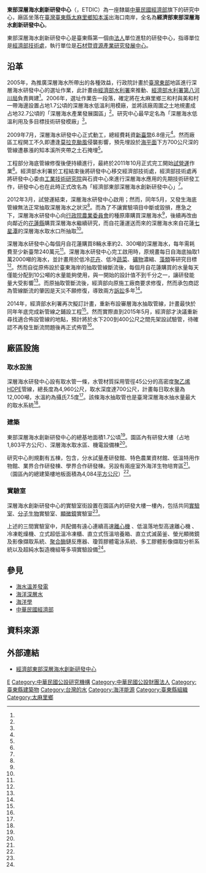 {{中華民國政府部門基礎資訊
|部門名稱       = 經濟部東部深層海水創新研發中心
|外文名稱       = Eastern Taiwan Deep Sea Water Innotavion & Researsh Center<br>
|外文語言       = 英語
|部門標誌       = Eastern_Taiwan_Deep_Sea_Water_Innotavion_&_Researsh_Conter_Logo.jpg 
|部門標誌名稱   = 經濟部東部深層海水創新研發中心標誌
|代表圖像       = Eastern Taiwan Deep Sea Water Innotavion & Researsh Conter.jpg
|代表圖像名稱   = 經濟部東部深層海水創新研發中心大門
|首長職銜       =
|首長姓名       = 
|副首長職銜     = 
|副首長姓名     = 
|副首長姓名二   = 
|秘書長職銜     = 
|秘書長姓名     = 
|任命者姓名     =
|官員任期       = 
|機關類型       = 
|所屬部門       = [[中華民國經濟部|經濟部]]
|員額           = 
|年度預算額     = 
|授權法源       = 
|成立日期       = 2009年7月
|前身機關       = 
|解散日期       = 
|後繼機關       = 
|內部單位       = 
|附屬機關       = 
|任務編組       = 
|地址           = [[臺東縣|臺東縣]][[太麻里鄉|太麻里鄉]]美和村28之3號
|電話           = +886 89 512-528
|網站           = http://www.etdic.org.tw/
|備註           = 
}}
'''東部深層海水創新研發中心'''（{{lang-en|Eastern Taiwan Deep Sea Water Innotavion & Researsh Center}}，ETDIC）為一座隸屬[[中華民國經濟部|中華民國經濟部]]旗下的研究中心，廠區坐落在[[臺灣|臺灣]][[臺東縣|臺東縣]][[太麻里鄉|太麻里鄉]][[知本溪|知本溪]]出海口南岸，全名為'''經濟部東部深層海水創新研發中心'''。

東部深層海水創新研發中心是臺東縣第一個由[[法人|法人]]單位進駐的研發中心，指導單位是[[經濟部技術處|經濟部技術處]]，執行單位是[[石材暨資源產業研究發展中心|石材暨資源產業研究發展中心]]。

== 沿革 ==
2005年，為推廣深層海水所帶出的各種效益，行政院計畫於[[臺灣東部|臺灣東部]]地區進行深層海水研發中心的選址作業，此計畫由[[經濟部水利署|經濟部水利署]]來推動、[[經濟部水利署第八河川局|經濟部水利署第八河川局]]負責興建<ref name="中心介紹"/>。2006年，選址作業告一段落，確定將在太麻里鄉三和村與美和村一帶海邊設置占地1.7公頃的深層海水低溫利用模廠，並將該廠周圍之土地規畫成占地32.7公頃的「深層海水產業發展園區」<ref name="中心介紹"/>。研究中心最早定名為「深層海水低溫利用及多目標技術研發模廠」<ref name="工業研究院"/>。

2009年7月，深層海水研發中心正式動工，總經費耗資[[新臺幣|新臺幣]]6.8億元<ref name="聯合報"/>。然而廠區工程開工不久即遭逢[[莫拉克颱風|莫拉克颱風]]侵襲影響，預先埋設於[[海平面|海平面]]下方700公尺深的管線遭暴漲的知本溪所夾帶之土石掩埋<ref name="聯合報"/>。

工程部分海底管線修復後便持續進行，最終於2011年10月正式完工開始[[試營運|試營運]]作業<ref name="聯合報"/>。經濟部水利署於工程結束後將研發中心移交經濟部技術處，經濟部技術處再將研發中心委由[[工業技術研究院|工業技術研究院]]與石資中心來進行深層海水應用的先期技術研發工作，研發中心也在此時正式改名為「經濟部東部深層海水創新研發中心」<ref name="中心介紹"/>。

2012年3月，試營運結束，深層海水研發中心啟用；然而，同年5月，又發生海底管線無法正常抽取深層海水之狀況<ref name="聯合報"/>。而為了不讓實驗項目中斷或毀損，應急之下，深層海水研發中心向[[行政院農業委員會|行政院農業委員會]]的種原庫購買深層海水<ref name="聯合報"/>，後續再改由向鄰近的[[花蓮縣|花蓮縣]]購買深層海水繼續研究，而自花蓮運送而來的深層海水來自花蓮[[七星潭|七星潭]]的深層海水取水口所抽取<ref name="聯合報"/>。

深層海水研發中心每個月自花蓮購買8輛水車約2、300噸的深層海水，每年需耗費至少新臺幣240萬元<ref name="聯合報"/>。深層海水研發中心完工啟用時，原規畫每日自海底抽取1萬2000噸的海水，並計畫用於低冷[[花卉|花卉]]、低冷[[蔬菜|蔬菜]]、[[礦物|礦物]]濃縮、[[藻類|藻類]]等研究目標<ref name="聯合報"/>。然而自從原佈設於臺東海岸的抽取管線斷流後，每個月自花蓮購買的水量每天僅能分配到10公噸的水量能夠使用，與一開始的設計值不到千分之一，讓研發能量大受影響<ref name="聯合報"/>。而原抽取管斷流後，經濟部向原施工廠商要求修復，然而承包商認為管線斷流的肇因是天災不願修復，導致兩方[[訴訟|訴訟]]多年<ref name="更生日報"/>。

2014年，經濟部水利署再次擬訂計畫，重新布設審層海水抽取管線，計畫最快於同年年底完成新管線之鋪設工程<ref name="自由時報"/>。然而實際直到2015年5月，經濟部才決議重新尋找適合佈設管線的地點，預計將於水下200到400公尺之間先架設試驗管，待確認不再發生斷流問題後再正式佈管<ref name="更生日報"/>。

== 廠區設施 ==
=== 取水設施 ===
深層海水研發中心設有取水管一條，水管材質採用管徑45公分的高密度[[聚乙烯|聚乙烯]]HDPE管線，總長度為4,960公尺，取水深度達700公尺，計畫每日取水量為12,000噸，水溫約為攝氏7.5度<ref name="中心介紹"/>。該條海水抽取管也是臺灣深層海水抽水量最大的取水系統<ref name="中心介紹"/>。
=== 建築 ===
東部深層海水創新研發中心的總基地面積1.7公頃<ref name="中心介紹"/>。園區內有研發大樓（占地1,803平方公尺）、深層海水取水區、機電設備棟<ref name="中心介紹"/>。

研究中心則規劃有五棟，包含，分水試量產研發館、特色農業資材館、低溫特用作物館、業界合作研發棟、學界合作研發棟。另設有兩座室外海洋生物培育區<ref name="中心介紹"/>。（園區內的總建築樓地板面積為4,084[[平方公尺|平方公尺]]）<ref name="中心介紹"/>。

=== 實驗室 ===
深層海水創新研發中心的實驗室街設置在園區內的研發大樓一樓內，包括共同[[實驗室|實驗室]]、[[分子|分子]][[生物|生物]]實驗室、[[顯微鏡|顯微鏡]]實驗室<ref name="中心介紹"/>。 

上述的三間實驗室中，共配備有遠心連續高速[[離心機|離心機]] 、低溫落地型高速離心機 、冷凍乾燥機、立式超低溫冷凍櫃、直立式恆溫培養箱、直立式滅菌釜、螢光顯微鏡及影像擷取系統、[[聚合酶|聚合酶]]鏈反應器、瓊質膠體電泳系統、多工膠體影像擷取分析系統以及超純水製造機組等多項實驗設備<ref name="中心介紹"/>。

== 參見 ==
{{portal box|台灣}}
* [[海水溫差發電|海水溫差發電]]
* [[海洋深層水|海洋深層水]]
* [[海洋學|海洋學]]
* [[中華民國經濟部|中華民國經濟部]]

== 資料來源 ==
{{Reflist| refs=

<ref name="中心介紹">{{cite web|language=zh-tw|url=http://www.etdic.org.tw/index_main.php?p_name=i_center|title=中心介紹|publisher=東部深層海水創新研發中心|deadurl=yes|archiveurl=https://web.archive.org/web/20170706115428/http://www.etdic.org.tw/index_main.php?p_name=i_center|archivedate=2017-07-06}}</ref>

<ref name="聯合報">{{cite web|language=zh-tw|url=http://a.udn.com/focus/2015/12/11/15638/index.html|title=6.8億蓋海水研發中心 抽不到水只能買…|publisher=聯合報|access-date=2016-02-23|archive-date=2017-06-19|archive-url=https://web.archive.org/web/20170619063648/http://a.udn.com/focus/2015/12/11/15638/index.html|dead-url=no}}</ref>

<ref name="自由時報">{{cite web|language=zh-tw|url=http://www.chinatimes.com/realtimenews/20140113002838-260410|title=石資中心將斥資5,000萬元 研發客製化深層海水礦物質水|publisher=自由時報|access-date=2016-02-23|archive-date=2015-12-17|archive-url=https://web.archive.org/web/20151217173829/http://www.chinatimes.com/realtimenews/20140113002838-260410|dead-url=no}}</ref>

<ref name="工業研究院">{{cite web|language=zh-tw|url=http://www.dow.org.tw/zh-tw/Epaper/EpaperDetail/72|title=深層海水知識服務平台|publisher=工業研究院}}{{Dead link|date=2020年6月 |bot=InternetArchiveBot |fix-attempted=yes }}</ref>

<ref name="更生日報">{{cite web|language=zh-tw|url=http://www.ksnews.com.tw/index.php/news/detail/0000776102|title=深層海水斷流 中央砸錢再布管|publisher=更生日報}}</ref>

}}

== 外部連結 ==
*{{zh-tw}}[http://www.etdic.org.tw/ 經濟部東部深層海水創新研發中心] {{Wayback|url=http://www.etdic.org.tw/ |date=20210117153510 }}

[[Category:中華民國經濟部|E]]
[[Category:中華民國公設研究機構|Category:中華民國公設研究機構]]
[[Category:中華民國公設財團法人|Category:中華民國公設財團法人]]
[[Category:臺東縣建築物|Category:臺東縣建築物]]
[[Category:台灣的水|Category:台灣的水]]
[[Category:海洋能源|Category:海洋能源]]
[[Category:臺東縣組織|Category:臺東縣組織]]
[[Category:太麻里鄉|Category:太麻里鄉]]
